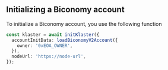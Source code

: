 ## Initializing a Biconomy account

To initialize a Biconomy account, you use the following function

```ts
const klaster = await initKlaster({
  accountInitData: loadBiconomyV2Account({
    owner: '0xEOA_OWNER',
  }),
  nodeUrl: 'https://node-url',
});
```
